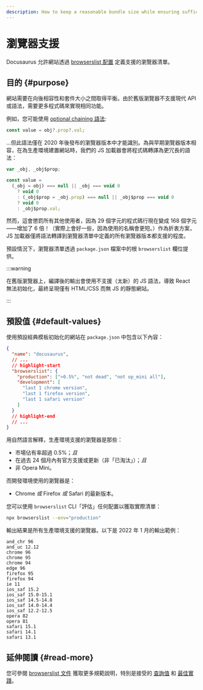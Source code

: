 ```yaml
---
description: How to keep a reasonable bundle size while ensuring sufficient browser support.
---
```


# 瀏覽器支援

Docusaurus 允許網站透過 [browserslist 配置](https://github.com/browserslist/browserslist) 定義支援的瀏覽器清單。

## 目的 {#purpose}

網站需要在向後相容性和套件大小之間取得平衡。由於舊版瀏覽器不支援現代 API 或語法，需要更多程式碼來實現相同功能。

例如，您可能使用 [optional chaining 語法](https://developer.mozilla.org/en-US/docs/Web/JavaScript/Reference/Operators/Optional_chaining):

```js
const value = obj?.prop?.val;
```

...但此語法僅在 2020 年後發布的瀏覽器版本中才能識別。為與早期瀏覽器版本相容，在為生產環境建置網站時，我們的 JS 加載器會將程式碼轉譯為更冗長的語法：

```js
var _obj, _obj$prop;

const value =
  (_obj = obj) === null || _obj === void 0
    ? void 0
    : (_obj$prop = _obj.prop) === null || _obj$prop === void 0
    ? void 0
    : _obj$prop.val;
```

然而，這會懲罰所有其他使用者，因為 29 個字元的程式碼行現在變成 168 個字元——增加了 6 倍！（實際上會好一些，因為使用的名稱會更短。）作為折衷方案，JS 加載器僅將語法轉譯到瀏覽器清單中定義的所有瀏覽器版本都支援的程度。

預設情況下，瀏覽器清單透過 `package.json` 檔案中的根 `browserslist` 欄位提供。

:::warning

在舊版瀏覽器上，編譯後的輸出會使用不支援（太新）的 JS 語法，導致 React 無法初始化，最終呈現僅有 HTML/CSS 而無 JS 的靜態網站。

:::

## 預設值 {#default-values}

使用預設經典模板初始化的網站在 `package.json` 中包含以下內容：

```json title="package.json"
{
  "name": "docusaurus",
  // ...
  // highlight-start
  "browserslist": {
    "production": [">0.5%", "not dead", "not op_mini all"],
    "development": [
      "last 1 chrome version",
      "last 1 firefox version",
      "last 1 safari version"
    ]
  }
  // highlight-end
  // ...
}
```

用自然語言解釋，生產環境支援的瀏覽器是那些：

- 市場佔有率超過 0.5%；_且_
- 在過去 24 個月內有官方支援或更新（非「已淘汰」）；_且_
- 非 Opera Mini。

而開發環境使用的瀏覽器是：

- Chrome _或_ Firefox _或_ Safari 的最新版本。

您可以使用 `browserslist` CLI「評估」任何配置以獲取實際清單：

```bash
npx browserslist --env="production"
```

輸出結果是所有生產環境支援的瀏覽器。以下是 2022 年 1 月的輸出範例：

```text
and_chr 96
and_uc 12.12
chrome 96
chrome 95
chrome 94
edge 96
firefox 95
firefox 94
ie 11
ios_saf 15.2
ios_saf 15.0-15.1
ios_saf 14.5-14.8
ios_saf 14.0-14.4
ios_saf 12.2-12.5
opera 82
opera 81
safari 15.1
safari 14.1
safari 13.1
```

## 延伸閱讀 {#read-more}

您可參閱 [browserslist 文件](https://github.com/browserslist/browserslist/blob/main/README.md) 獲取更多規範說明，特別是接受的 [查詢值](https://github.com/browserslist/browserslist/blob/main/README.md#queries) 和 [最佳實踐](https://github.com/browserslist/browserslist/blob/main/README.md#best-practices)。
